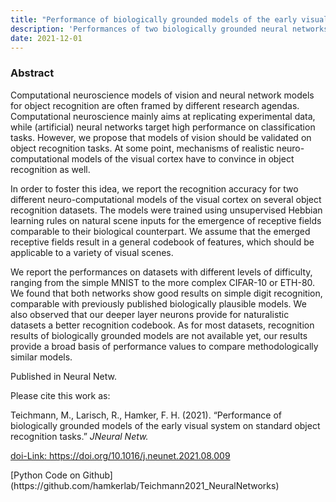 ```yaml
---
title: "Performance of biologically grounded models of the early visual system on standard object recognition tasks"
description: 'Performances of two biologically grounded neural networks on common object recognition tasks.'
date: 2021-12-01
---
```


### Abstract

Computational neuroscience models of vision and neural network models for object recognition are often framed by different research agendas. Computational neuroscience mainly aims at replicating experimental data, while (artificial) neural networks target high performance on classification tasks. However, we propose that models of vision should be validated on object recognition tasks. At some point, mechanisms of realistic neuro-computational models of the visual cortex have to convince in object recognition as well.

In order to foster this idea, we report the recognition accuracy for two different neuro-computational models of the visual cortex on several object recognition datasets. The models were trained using unsupervised Hebbian learning rules on natural scene inputs for the emergence of receptive fields comparable to their biological counterpart. We assume that the emerged receptive fields result in a general codebook of features, which should be applicable to a variety of visual scenes.

We report the performances on datasets with different levels of difficulty, ranging from the simple MNIST to the more complex CIFAR-10 or ETH-80. We found that both networks show good results on simple digit recognition, comparable with previously published biologically plausible models. We also observed that our deeper layer neurons provide for naturalistic datasets a better recognition codebook. As for most datasets, recognition results of biologically grounded models are not available yet, our results provide a broad basis of performance values to compare methodologically similar models.

Published in Neural Netw.

Please cite this work as:

Teichmann, M., Larisch, R., Hamker, F. H. (2021). "Performance of biologically grounded models of the early visual system on standard object recognition tasks." <i>JNeural Netw.</i>


[doi-Link: https://doi.org/10.1016/j.neunet.2021.08.009](https://doi.org/10.1016/j.neunet.2021.08.009)

<p></p>

[Python Code on Github] (https://github.com/hamkerlab/Teichmann2021_NeuralNetworks)

